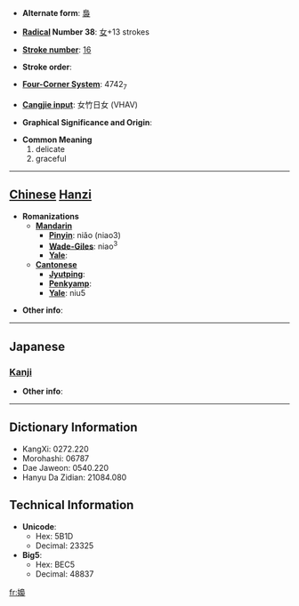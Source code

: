 * '''Alternate form''': [[裊]]

* '''[[Wiktionary:Chinese radical index| Radical]] Number 38''': [[Wiktionary:Chinese radical index 女|女]]+13 strokes

* '''[[Wiktionary:Chinese total strokes index|Stroke number]]''': [[Wiktionary:Chinese total strokes index 16|16]]

* '''Stroke order''': 

* '''[[Wiktionary:Chinese four corner index|Four-Corner System]]''': 4742<sub>7</sub>

* '''[[Wiktionary:Chinese Cangjie index|Cangjie input]]''': 女竹日女 (VHAV)

* '''Graphical Significance and Origin''': 

* '''Common Meaning'''
*#delicate
*# graceful


----

== [[Chinese]] [[Hanzi]] ==

* '''Romanizations'''
** '''[[Mandarin]]'''
*** '''[[Pinyin]]''': niǎo (niao3)
*** '''[[Wade-Giles]]''': niao<sup>3</sup>
*** '''[[Yale]]''': 
** '''[[Cantonese]]'''
*** '''[[Jyutping]]''':
*** '''[[Penkyamp]]''': 
*** '''[[Yale]]''': niu5

* '''Other info''': 

----

==Japanese==
===[[Kanji]]===
{{kanji|on readings=[[じょう]] (jō)
|kun readings=[[たおやか]] (taoyaka)
}}

* '''Other info''':  

----

== Dictionary Information ==

* KangXi: 0272.220
* Morohashi: 06787
* Dae Jaweon: 0540.220
* Hanyu Da Zidian: 21084.080

== Technical Information ==

* '''Unicode''':
** Hex: 5B1D
** Decimal: 23325
* '''Big5''':
** Hex: BEC5
** Decimal: 48837

[[fr:嬝]]